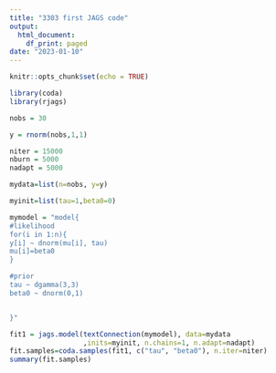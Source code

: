 ```yaml
---
title: "3303 first JAGS code"
output:
  html_document:
    df_print: paged
date: "2023-01-10"
---
```


```r
knitr::opts_chunk$set(echo = TRUE)
```

```r
library(coda)
library(rjags)
```



```r
nobs = 30

y = rnorm(nobs,1,1)

niter = 15000
nburn = 5000
nadapt = 5000

mydata=list(n=nobs, y=y)

myinit=list(tau=1,beta0=0)

mymodel = "model{
#likelihood
for(i in 1:n){
y[i] ~ dnorm(mu[i], tau)
mu[i]=beta0
}

#prior
tau ~ dgamma(3,3)
beta0 ~ dnorm(0,1)


}"
```

```r
fit1 = jags.model(textConnection(mymodel), data=mydata
                  ,inits=myinit, n.chains=1, n.adapt=nadapt)
fit.samples=coda.samples(fit1, c("tau", "beta0"), n.iter=niter)
summary(fit.samples)
```

